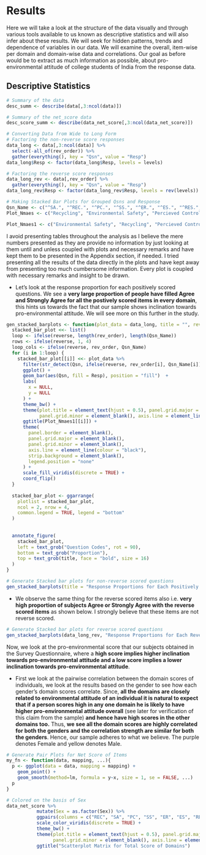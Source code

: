 # Results

Here we will take a look at the structure of the data visually and through various tools available to us known as descriptive statistics and will also infer about these results. We will seek for hidden patterns, trends and dependence of variables in our data. We will examine the overall, item-wise per domain and domain-wise data and correlations. Our goal as before would be to extract as much information as possible, about pro-environmental attitude of college students of India from the response data.

## Descriptive Statistics

```r
# Summary of the data
desc_summ <- describe(data[,3:ncol(data)])

# Summary of the net_score data
desc_score_summ <- describe(data_net_score[,3:ncol(data_net_score)])

# Converting Data from Wide to Long Form
# Factoring the non-reverse score responses
data_long <- data[,3:ncol(data)] %>%
  select(-all_of(rev_order)) %>%
  gather(everything(), key = "Qsn", value = "Resp")
data_long$Resp <- factor(data_long$Resp, levels = levels)

# Factoring the reverse score responses
data_long_rev <- data[,rev_order] %>%
  gather(everything(), key = "Qsn", value = "Resp")
data_long_rev$Resp <- factor(data_long_rev$Resp, levels = rev(levels))

# Making Stacked Bar Plots for Grouped Qsns and Response
Qsn_Name <- c("^SA.", "^REC.", "^PC.", "^SS.", "^ER.", "^ES.", "^RES.", "^CON.")
Plot_Nmaes <- c("Recycling", "Environmental Safety", "Percieved Control", "Social Support", "Environmental Reductionism", "Environmental Sensitivity", "Reuse", "Conservation")

Plot_Nmaes1 <- c("Environmental Safety", "Recycling", "Percieved Control", "Social Support", "Environmental Reductionism", "Environmental Sensitivity", "Reuse", "Conservation")
```

I avoid presenting tables throughout the analysis as I believe the mere numbers presented as they are provide no information by just looking at them until and unless coupled with plots and necessary remarks and have kept them to be presented in the Appendix section, if needed. I tried presenting all the results of the data directly in the plots and have kept away from presenting too much cumbersome information. Every plot is coupled with necessary remarks and insight to be drawn.

-   Let's look at the response proportion for each positively scored questions. We see a **very large proportion of people have filled Agree and Strongly Agree for all the postively scored items in every domain**, this hints us towards the fact that our sample shows inclination towards pro-environmental attitude. We will see more on this further in the study.

```r
gen_stacked_barplots <- function(plot_data = data_long, title = "", reverse = FALSE) {
  stacked_bar_plot <<- list()
  loop <- ifelse(reverse, length(rev_order), length(Qsn_Name))
  rows <- ifelse(reverse, 1, 4)
  loop_cols <- ifelse(reverse, rev_order, Qsn_Name)
  for (i in 1:loop) {
    stacked_bar_plot[[i]] <<- plot_data %>%
      filter(str_detect(Qsn, ifelse(reverse, rev_order[i], Qsn_Name[i]))) %>%
      ggplot() +
      geom_bar(aes(Qsn, fill = Resp), position = "fill")  +
      labs(
        x = NULL,
        y = NULL
      ) +
      theme_bw() +
      theme(plot.title = element_text(hjust = 0.5), panel.grid.major = element_blank(),
            panel.grid.minor = element_blank(), axis.line = element_line(colour = "black"),strip.background = element_blank()) +
      ggtitle(Plot_Nmaes1[[i]]) +
      theme(
        panel.border = element_blank(),
        panel.grid.major = element_blank(),
        panel.grid.minor = element_blank(),
        axis.line = element_line(colour = "black"),
        strip.background = element_blank(),
        legend.position = "none"
      ) +
      scale_fill_viridis(discrete = TRUE) +
      coord_flip()
  }
   
  stacked_bar_plot <- ggarrange(
    plotlist = stacked_bar_plot, 
    ncol = 2, nrow = 4,
    common.legend = TRUE, legend = "bottom"
  )
  
  
  annotate_figure(
    stacked_bar_plot,
    left = text_grob("Question Codes", rot = 90),
    bottom = text_grob("Proportion"),
    top = text_grob(title, face = "bold", size = 16)
  )
}

# Generate Stacked bar plots for non-reverse scored questions
gen_stacked_barplots(title = "Response Proportions for Each Positively Scored Question")
```

-   We observe the same thing for the reverse scored items also i.e. **very high proportion of subjects Agree or Strongly Agree with the reverse scored items** as shown below. I strongly believe that these items are not reverse scored.

```r
# Generate Stacked bar plots for reverse scored questions
gen_stacked_barplots(data_long_rev, "Response Proportions for Each Reverse Scored Question", TRUE)
```

Now, we look at the pro-environmental score that our subjects obtained in the Survey Questionnaire, where a **high score implies higher inclination towards pro-environmental attitude and a low score implies a lower inclination towards pro-environmental attitude**.

-   First we look at the pairwise correlation between the domain scores of individuals, we look at the results based on the gender to see how each gender's domain scores correlate. Since, **all the domains are closely related to environmental attitude of an individual it is natural to expect that if a person scores high in any one domain he is likely to have higher pro-environmental attitude overall** (see later for verification of this claim from the sample) **and hence have high scores in the other domains too.** Thus, **we see all the domain scores are highly correlated for both the genders and the correlation strength are similar for both the genders**. Hence, our sample adheres to what we believe. The purple denotes Female and yellow denotes Male.

```r
# Generate Pair Plots for Net Score of Items
my_fn <- function(data, mapping, ...){
  p <- ggplot(data = data, mapping = mapping) + 
    geom_point() + 
    geom_smooth(method=lm, formula = y~x, size = 1, se = FALSE, ...)
  p
}

# Colored on the basis of Sex
data_net_score %>%
           mutate(Sex = as.factor(Sex)) %>%
           ggpairs(columns = c("REC", "SA", "PC", "SS", "ER", "ES", "RES", "CON"), aes(color = Sex), lower = list(continuous = my_fn), progress = FALSE) +
           scale_color_viridis(discrete = TRUE) +
           theme_bw() +
           theme(plot.title = element_text(hjust = 0.5), panel.grid.major = element_blank(),
                 panel.grid.minor = element_blank(), axis.line = element_line(colour = "black"),strip.background = element_blank()) +
           ggtitle("Scatterplot Matrix for Total Score of Domains")
```

